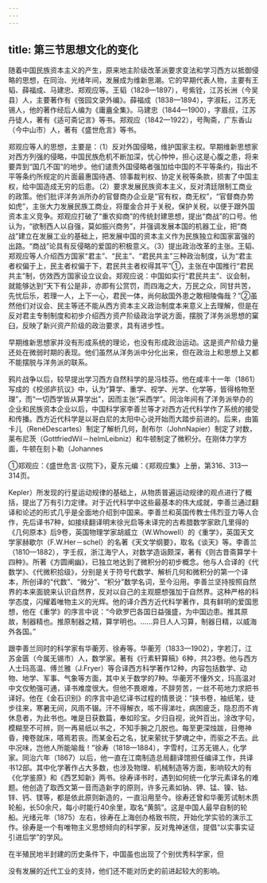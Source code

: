 ```yaml
---
---
---
```

title: 第三节思想文化的变化
---



随着中国民族资本主义的产生，原来地主阶级改革派要求变法和学习西方以抵御侵略的思想，在同治、光绪年间，发展成为维新思潮。它的早期代表人物，主要有王韬、薛福成、马建忠、郑观应等。王韬（1828—1897），号紫铨，江苏长洲（今吴县）人，主要著作有《弢园文录外编》。薛福成（1838—1894），字淑耘，江苏无锡人，他的著作经后人编为《庸盦全集》。马建忠（1844—1900），字眉叔，江苏丹徒人，著有《适可斋记言》等书。郑观应（1842—1922），号陶斋，广东香山（今中山市）人，著有《盛世危言》等书。

郑观应等人的思想，主要是：（1）反对外国侵略，维护国家主权。早期维新思想家对西方列强的侵略，中国民族危机不断加深，忧心忡忡，担心这是心腹之患，将来要弄到“国几不国”的地步。他们谴责外国侵略者强加给中国的不平等条约，指出不平等条约所规定的片面最惠国待遇、领事裁判权、协定关税等条款，损害了中国主权，给中国造成无穷的后患。（2）要求发展民族资本主义，反对清廷限制工商业的政策。他们批评洋务派所办的官督商办企业是“官有权，商无权”，“官督商办势如虎”，主张大力发展民族工商业，将厘金合并于关税，保护关税，以便于跟外国资本主义竞争。郑观应打破了“重农抑商”的传统封建思想，提出“商战”的口号。他认为，“欲制西人以自强，莫如振兴商务”，并强调发展本国的机器工业，把“商战”建立在发展工业的基础上，把发展中国的资本主义作为民族独立和国家富强的出路。“商战”论具有反侵略的爱国的积极意义。（3）提出政治改革的主张。王韬、郑观应等人介绍西方国家“君主”、“民主”、“君民共主”三种政治制度，认为“君主者权偏于上，民主者权偏于下，君民共主者权得其平”①，主张在中国推行“君民共主”制，仿效西方国家设立议会。郑观应说：中国如实行“君民共主”、议会制，就能够达到“天下有公是非，亦即有公赏罚，而四海之大，万民之众，同甘共苦，先忧后乐，若理一人，上下一心，君民一体，尚何敌国外患之敢相陵侮哉？”②虽然他们对议会、民主等还不能从西方资本主义政治制度本来意义上去理解，但是在反对君主专制制度和初步介绍西方资产阶级政治学说方面，摆脱了洋务派思想的窠臼，反映了新兴资产阶级的政治要求，具有进步性。

早期维新思想家并没有形成系统的理论，也没有形成政治运动。这是资产阶级力量还处在微弱时期的表现。他们虽然从洋务派中分化出来，但在政治上和思想上又都不能摆脱与洋务派的联系。

鸦片战争以后，较早提出学习西方自然科学的是冯桂芬。他在咸丰十一年（1861）写成的《校邠庐抗议》中，认为“算学、重学、视学、光学、化学等，皆得格物至理”，而“一切西学皆从算学出”，因而主张“采西学”。同治年间有了洋务派举办的企业和民族资本企业以后，中国科学家李善兰等才对西方近代科学作了系统的接受和传播。西方近代科学是以哥白尼的太阳中心说开始而大踏步前进的。后来，由笛卡儿（RenéDescartes）制定了解析几何，耐布尔（JohnNapier）制定了对数，莱布尼茨（GottfriedWil－helmLeibniz）和牛顿制定了微积分。在刚体力学方面，牛顿在刻卜勒（Johannes

①郑观应：《盛世危言·议院下》，夏东元编：《郑观应集》上册，第316、313—314页。

Kepler）所发现的行星运动规律的基础上，从物质普遍运动规律的观点进行了概括，提出了万有引力定律。对于近代科学中这些最基本的伟大成就，李善兰通过翻译和论述的形式几乎是全面地介绍到中国来。李善兰和英国传教士伟烈亚力等人合作，先后译书7种，如接续翻译明末徐光启等未译完的古希腊数学家欧几里得的《几何原本》后9卷，英国物理学家胡威立（W.Whowell）的《重学》，英国天文学家赫歇尔（F.W.Her－schel）的名著《天文学纲要》，取名《谈天》等。李善兰（1810—1882），字壬叔，浙江海宁人，对数学造诣颇深，著有《则古昔斋算学十四种》。所著《方圆阐幽》，已独立地达到了微积分的初步概念。他与人合译的《代数学》、《代微积拾级》，分别是关于符号代数学、解析几何和微积分的第一个译本，所创译的“代数”、“微分”、“积分”数学名词，至今沿用。李善兰坚持按照自然界的本来面貌来认识自然界，反对以自己的主观臆想强加于自然界。这种严格的科学态度，闪耀着唯物主义的光辉。他的译介西方近代科学著作，具有鲜明的爱国思想，他在《重学》的序言中说：“今欧罗巴各国日益强盛，为中国边患。推其原故，制器精也。推原制器之精，算学明也。……异日人人习算，制器日精，以威海外各国。”

跟李善兰同时的科学家有华蘅芳、徐寿等。华蘅芳（1833—1902），字若汀，江苏金匮（今属无锡市）人，数学家。著有《行素轩算稿》6种，共23卷。他与西方人士玛高温、傅兰雅（J.Fryer）等合译西方科学著作12种，内容包括数学、动物、地学、军事、气象等方面，其中关于数学的7种。华蘅芳不懂外文，玛高温对中文仅勉强可通，译书难度很大。但他不畏艰难，不辞劳苦，一丝不苟地力求把书译好。他在《金石识别》的序言中追忆译书过程的情景说：“挟书卷，袖纸笔，徒步往来，寒暑无间，风雨不辍。汗不得解衣，咳不得涕吐，病困疲乏，隐忍而不肯休息者，为此书也。唯是日获数篇，奉如珍宝。夕归自视，讹舛百出，涂改字句，模糊至不可辨，则一再易纸以书之，不知手腕之几脱也。每至更深烛跋，目倦神昏，掩卷就床，嗒焉若丧。而某金石之名，犹来萦扰于梦魂之中，而驱之不去。此中况味，岂他人所能喻哉！”徐寿（1818—1884），字雪村，江苏无锡人，化学家。同治六年（1867）以后，他一直在江南制造总局翻译馆担任编译工作，共译书12部。其中化学著作占大多数，也涉及物理、机械制造等方面，影响较大的有《化学鉴原》和《西艺知新》两书。徐寿译书时，遇到如何统一化学元素译名的难题。他创造了取西文第一音而造新字的原则，许多元素如钠、钾、锰、镍、钴、锌、钙、镁等，都是依此原则新造的，一直沿用至今。徐寿还曾和华蘅芳试制木质轮船，长50余尺，每小时能行40余里，取名“黄鹄”。这是中国人最早自制的轮船。光绪元年（1875）左右，徐寿在上海创办格致书院，开始化学实验的演示工作。徐寿是一个有唯物主义思想倾向的科学家，反对鬼神迷信，提倡“以实事实证引进后学”的学风。

在半殖民地半封建的历史条件下，中国虽也出现了个别优秀科学家，但

没有发展的近代工业的支持，他们还不能对历史的前进起较大的影响。